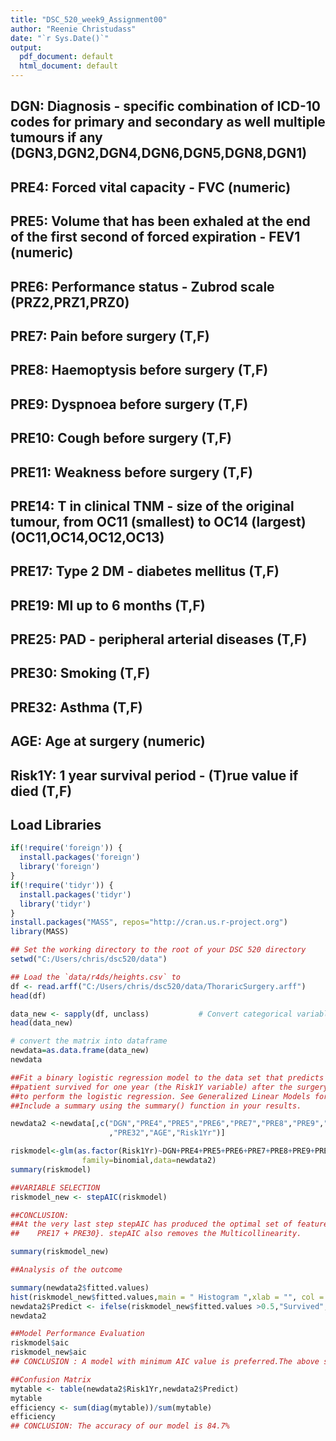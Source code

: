 ```yaml
---
title: "DSC_520_week9_Assignment00"
author: "Reenie Christudass"
date: "`r Sys.Date()`"
output:
  pdf_document: default
  html_document: default
---
```


## DGN: Diagnosis - specific combination of ICD-10 codes for primary and secondary as well multiple tumours if any (DGN3,DGN2,DGN4,DGN6,DGN5,DGN8,DGN1) 
## PRE4: Forced vital capacity - FVC (numeric) 
## PRE5: Volume that has been exhaled at the end of the first second of forced expiration - FEV1 (numeric) 
## PRE6: Performance status - Zubrod scale (PRZ2,PRZ1,PRZ0) 
## PRE7: Pain before surgery (T,F) 
## PRE8: Haemoptysis before surgery (T,F) 
## PRE9: Dyspnoea before surgery (T,F) 
## PRE10: Cough before surgery (T,F) 
## PRE11: Weakness before surgery (T,F) 
## PRE14: T in clinical TNM - size of the original tumour, from OC11 (smallest) to OC14 (largest) (OC11,OC14,OC12,OC13) 
## PRE17: Type 2 DM - diabetes mellitus (T,F) 
## PRE19: MI up to 6 months (T,F) 
## PRE25: PAD - peripheral arterial diseases (T,F) 
## PRE30: Smoking (T,F) 
## PRE32: Asthma (T,F) 
## AGE: Age at surgery (numeric) 
## Risk1Y: 1 year survival period - (T)rue value if died (T,F)

## Load Libraries
```r
if(!require('foreign')) {
  install.packages('foreign')
  library('foreign')
}
if(!require('tidyr')) {
  install.packages('tidyr')
  library('tidyr')
}
install.packages("MASS", repos="http://cran.us.r-project.org")
library(MASS)
```

```r
## Set the working directory to the root of your DSC 520 directory
setwd("C:/Users/chris/dsc520/data")
```

```r
## Load the `data/r4ds/heights.csv` to
df <- read.arff("C:/Users/chris/dsc520/data/ThoraricSurgery.arff")
head(df)
```


```r
data_new <- sapply(df, unclass)           # Convert categorical variables
head(data_new)

```

```r
# convert the matrix into dataframe
newdata=as.data.frame(data_new)
newdata
```

```r
##Fit a binary logistic regression model to the data set that predicts whether or not the 
##patient survived for one year (the Risk1Y variable) after the surgery. Use the glm() function 
##to perform the logistic regression. See Generalized Linear Models for an example. 
##Include a summary using the summary() function in your results.

newdata2 <-newdata[,c("DGN","PRE4","PRE5","PRE6","PRE7","PRE8","PRE9","PRE11","PRE14","PRE17","PRE19","PRE25","PRE30"
                      ,"PRE32","AGE","Risk1Yr")]

riskmodel<-glm(as.factor(Risk1Yr)~DGN+PRE4+PRE5+PRE6+PRE7+PRE8+PRE9+PRE11+PRE14+PRE17+PRE19+PRE25+PRE30+PRE32+AGE,
                family=binomial,data=newdata2) 
summary(riskmodel) 
```



```r
##VARIABLE SELECTION
riskmodel_new <- stepAIC(riskmodel)
```

```r
##CONCLUSION:
##At the very last step stepAIC has produced the optimal set of features {DGN + PRE9 + PRE11 + PRE14 + 
##    PRE17 + PRE30}. stepAIC also removes the Multicollinearity.

```

```r
summary(riskmodel_new)
```

```r
##Analysis of the outcome

summary(newdata2$fitted.values)
hist(riskmodel_new$fitted.values,main = " Histogram ",xlab = "", col = 'light green')
newdata2$Predict <- ifelse(riskmodel_new$fitted.values >0.5,"Survived","Not Survive")
newdata2

```



```r
##Model Performance Evaluation
riskmodel$aic
riskmodel_new$aic
## CONCLUSION : A model with minimum AIC value is preferred.The above shows the AIC of the original model riskmodel and the model derived by stepAIC function — riskmodel_new.  The model derived by stepAIC function corresponds to lower AIC value.
```

```r
##Confusion Matrix
mytable <- table(newdata2$Risk1Yr,newdata2$Predict)
mytable
efficiency <- sum(diag(mytable))/sum(mytable)
efficiency
## CONCLUSION: The accuracy of our model is 84.7%
```

